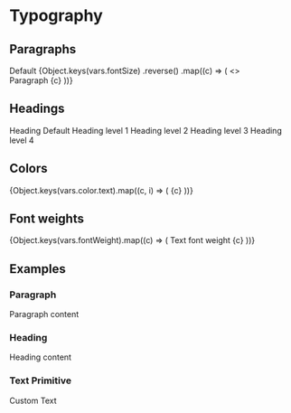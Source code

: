 
<Meta title="Style Guide/Typography" />

# Typography

## Paragraphs

<Box>
  <Row label="Default">
    <Paragraph>Default</Paragraph>
  </Row>
  {Object.keys(vars.fontSize)
    .reverse()
    .map((c) => (
      <>
        <Row key={c} label={c}>
          <Paragraph size={c}>Paragraph {c}</Paragraph>
        </Row>
      </>
    ))}
</Box>

## Headings

<Box>
  <Row label="Default">
    <Heading>Heading Default</Heading>
  </Row>
  <Row label="level 1">
    <Heading level="1">Heading level 1</Heading>
  </Row>
  <Row label="level 2">
    <Heading level="2">Heading level 2</Heading>
  </Row>
  <Row label="level 3">
    <Heading level="3">Heading level 3</Heading>
  </Row>
  <Row label="level 4">
    <Heading level="4">Heading level 4</Heading>
  </Row>
</Box>

## Colors

<Box>
  {Object.keys(vars.color.text).map((c, i) => (
    <Row key={c} label={c}>
      <Paragraph color={c}>{c}</Paragraph>
    </Row>
  ))}
</Box>

## Font weights

<Box>
  {Object.keys(vars.fontWeight).map((c) => (
    <Row key={c} label={c}>
      <Paragraph fontWeight={c}>Text font weight {c}</Paragraph>
    </Row>
  ))}
</Box>

## Examples

### Paragraph

<Canvas withSource="open" isColumn>
  <Paragraph size="lg" color="accent" textAlign="center">
    Paragraph content
  </Paragraph>
</Canvas>

### Heading

<Canvas withSource="open" isColumn>
  <Heading level="1" color="brand">
    Heading content
  </Heading>
</Canvas>

### Text Primitive

<Canvas withSource="open" isColumn>
  <Text size="lg" color="muted2" as="span" textTransform="uppercase">
    Custom Text
  </Text>
</Canvas>
